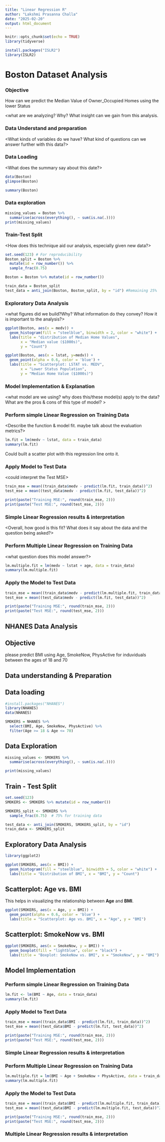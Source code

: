 ```yaml
---
title: "Linear Regression R"
author: "Lakshmi Prasanna Challa"
date: "2025-02-20"
output: html_document
---
```


```r
knitr::opts_chunk$set(echo = TRUE)
library(tidyverse)

install.packages("ISLR2")
library(ISLR2)
```

# Boston Dataset Analysis

### Objective

How can we predict the Median Value of Owner_Occupied Homes using the lower Status

\<what are we analyzing? Why? What insight can we gain from this analysis.

### Data Understand and preparation

\<What kinds of variables do we have? What kind of questions can we answer further with this data?\>

### Data Loading

\<What does the summary say about this date?\>

```r
data(Boston)
glimpse(Boston)

summary(Boston)
```

### Data exploration

```r
missing_values = Boston %>%
  summarise(across(everything(), ~ sum(is.na(.))))
print(missing_values)
```

### Train-Test Split

\<How does this technique aid our analysis, especially given new data?\>

```r
set.seed(123) # For reproducibility
Boston_split = Boston %>%
  mutate(id = row_number()) %>%
  sample_frac(0.75)

Boston = Boston %>% mutate(id = row_number())

train_data = Boston_split
test_data = anti_join(Boston, Boston_split, by = "id") #Remaining 25%
```

### Exploratory Data Analysis

\<what figures did we build?Why? What information do they convey? How it is important to the analysis?\>

```r
ggplot(Boston, aes(x = medv)) +
  geom_histogram(fill = "steelblue", binwidth = 2, color = "white") +
  labs(title = "distribution of Median Home Values",
       x = "Median value ($1000s)",
       y = "Count")

```

```r
ggplot(Boston, aes(x = lstat, y=medv)) +
  geom_point(alpha = 0.6, color = 'blue') +
  labs(title = "Scatterplot: LSTAT vs. MEDV",
       x = "Lower Status Population",
       y = "Median Home Value ($1000s)")

```

### Model Implementation & Explanation

\<what model are we using? why does this/these model(s) apply to the data?What are the pros & cons of this type of model? \>

### Perform simple Linear Regression on Training Data

\<Describe the function & model fit. maybe talk about the evaluation metrics?\>

```r
lm.fit = lm(medv ~ lstat, data = train_data)
summary(lm.fit)
```

Could built a scatter plot with this regression line onto it.

### Apply Model to Test Data

\<could interpret the Test MSE\>

```r
train_mse = mean((train_data$medv - predict(lm.fit, train_data))^2)
test_mse = mean((test_data$medv - predict(lm.fit, test_data))^2)

print(paste("Training MSE:", round(train_mse, 2)))
print(paste("Test MSE:", round(test_mse, 2)))
```

### Simple Linear Regression results & interpretation

\<Overall, how good is this fit? What does it say about the data and the question being asked?\>

### Perform Multiple Linear Regression on Training Data

\<what question does this model answer?\>

```r
lm.multiple.fit = lm(medv ~ lstat + age, data = train_data)  
summary(lm.multiple.fit)
```

### Apply the Model to Test Data

```r
train_mse = mean((train_data$medv - predict(lm.multiple.fit, train_data))^2)
test_mse = mean((test_data$medv - predict(lm.fit, test_data))^2)

print(paste("Training MSE:", round(train_mse, 2)))
print(paste("Test MSE:", round(test_mse, 2)))
```

## NHANES Data Analysis

## Objective

please predict BMI using Age, SmokeNow, PhysActive for induviduals between the ages of 18 and 70

## Data understanding & Preparation

## Data loading

```r
#install.packages("NHANES")
library(NHANES)
data(NHANES)

SMOKERS = NHANES %>%
  select(BMI, Age, SmokeNow, PhysActive) %>%
  filter(Age >= 18 & Age <= 70)
```

## Data Exploration

```r
missing_values <- SMOKERS %>%
  summarise(across(everything(), ~ sum(is.na(.))))

print(missing_values)
```

## Train - Test Split

```r
set.seed(123)
SMOKERS <- SMOKERS %>% mutate(id = row_number())

SMOKERS_split <- SMOKERS %>%
  sample_frac(0.75)  # 75% for training data

test_data <- anti_join(SMOKERS, SMOKERS_split, by = "id") 
train_data <- SMOKERS_split
```

## Exploratory Data Analysis

```r
library(ggplot2)

ggplot(SMOKERS, aes(x = BMI)) +
  geom_histogram(fill = "steelblue", binwidth = 5, color = "white") +
  labs(title = "Distribution of BMI", x = "BMI", y = "Count")
```

## Scatterplot: Age vs. BMI

This helps in visualizing the relationship between **Age** and **BMI**.

```r
ggplot(SMOKERS, aes(x = Age, y = BMI)) +
  geom_point(alpha = 0.6, color = 'blue') +
  labs(title = "Scatterplot: Age vs. BMI", x = "Age", y = "BMI")
```

## Scatterplot: SmokeNow vs. BMI

```r
ggplot(SMOKERS, aes(x = SmokeNow, y = BMI)) +
  geom_boxplot(fill = "lightblue", color = "black") +
  labs(title = "Boxplot: SmokeNow vs. BMI", x = "SmokeNow", y = "BMI")
```

## Model Implementation

### Perform simple Linear Regression on Training Data

```r
lm.fit <- lm(BMI ~ Age, data = train_data)
summary(lm.fit)
```

### Apply Model to Text Data

```r
train_mse = mean((train_data$BMI - predict(lm.fit, train_data))^2)
test_mse = mean((test_data$BMI - predict(lm.fit, test_data))^2)

print(paste("Training MSE:", round(train_mse, 2)))
print(paste("Test MSE:", round(test_mse, 2)))
```

### Simple Linear Regression results & interpretation

### Perform Multiple Linear Regression on Training Data

```r
lm.multiple.fit = lm(BMI ~ Age + SmokeNow + PhysActive, data = train_data)  
summary(lm.multiple.fit)
```

### Apply the Model to Test Data

```r
train_mse = mean((train_data$BMI - predict(lm.multiple.fit, train_data))^2)
test_mse = mean((test_data$BMI - predict(lm.multiple.fit, test_data))^2)

print(paste("Training MSE:", round(train_mse, 2)))
print(paste("Test MSE:", round(test_mse, 2)))

```

### Multiple Linear Regression results & interpretation
